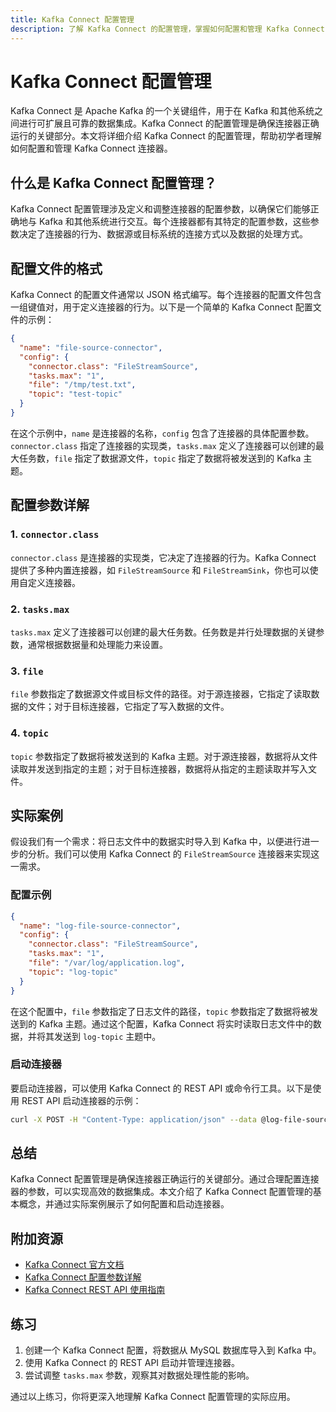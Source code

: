 ```yaml
---
title: Kafka Connect 配置管理
description: 了解 Kafka Connect 的配置管理，掌握如何配置和管理 Kafka Connect 的连接器，以实现高效的数据集成。
---
```


# Kafka Connect 配置管理

Kafka Connect 是 Apache Kafka 的一个关键组件，用于在 Kafka 和其他系统之间进行可扩展且可靠的数据集成。Kafka Connect 的配置管理是确保连接器正确运行的关键部分。本文将详细介绍 Kafka Connect 的配置管理，帮助初学者理解如何配置和管理 Kafka Connect 连接器。

## 什么是 Kafka Connect 配置管理？

Kafka Connect 配置管理涉及定义和调整连接器的配置参数，以确保它们能够正确地与 Kafka 和其他系统进行交互。每个连接器都有其特定的配置参数，这些参数决定了连接器的行为、数据源或目标系统的连接方式以及数据的处理方式。

## 配置文件的格式

Kafka Connect 的配置文件通常以 JSON 格式编写。每个连接器的配置文件包含一组键值对，用于定义连接器的行为。以下是一个简单的 Kafka Connect 配置文件的示例：

```json
{
  "name": "file-source-connector",
  "config": {
    "connector.class": "FileStreamSource",
    "tasks.max": "1",
    "file": "/tmp/test.txt",
    "topic": "test-topic"
  }
}
```

在这个示例中，`name` 是连接器的名称，`config` 包含了连接器的具体配置参数。`connector.class` 指定了连接器的实现类，`tasks.max` 定义了连接器可以创建的最大任务数，`file` 指定了数据源文件，`topic` 指定了数据将被发送到的 Kafka 主题。

## 配置参数详解

### 1. `connector.class`

`connector.class` 是连接器的实现类，它决定了连接器的行为。Kafka Connect 提供了多种内置连接器，如 `FileStreamSource` 和 `FileStreamSink`，你也可以使用自定义连接器。

### 2. `tasks.max`

`tasks.max` 定义了连接器可以创建的最大任务数。任务数是并行处理数据的关键参数，通常根据数据量和处理能力来设置。

### 3. `file`

`file` 参数指定了数据源文件或目标文件的路径。对于源连接器，它指定了读取数据的文件；对于目标连接器，它指定了写入数据的文件。

### 4. `topic`

`topic` 参数指定了数据将被发送到的 Kafka 主题。对于源连接器，数据将从文件读取并发送到指定的主题；对于目标连接器，数据将从指定的主题读取并写入文件。

## 实际案例

假设我们有一个需求：将日志文件中的数据实时导入到 Kafka 中，以便进行进一步的分析。我们可以使用 Kafka Connect 的 `FileStreamSource` 连接器来实现这一需求。

### 配置示例

```json
{
  "name": "log-file-source-connector",
  "config": {
    "connector.class": "FileStreamSource",
    "tasks.max": "1",
    "file": "/var/log/application.log",
    "topic": "log-topic"
  }
}
```

在这个配置中，`file` 参数指定了日志文件的路径，`topic` 参数指定了数据将被发送到的 Kafka 主题。通过这个配置，Kafka Connect 将实时读取日志文件中的数据，并将其发送到 `log-topic` 主题中。

### 启动连接器

要启动连接器，可以使用 Kafka Connect 的 REST API 或命令行工具。以下是使用 REST API 启动连接器的示例：

```bash
curl -X POST -H "Content-Type: application/json" --data @log-file-source-connector.json http://localhost:8083/connectors
```

## 总结

Kafka Connect 配置管理是确保连接器正确运行的关键部分。通过合理配置连接器的参数，可以实现高效的数据集成。本文介绍了 Kafka Connect 配置管理的基本概念，并通过实际案例展示了如何配置和启动连接器。

## 附加资源

- [Kafka Connect 官方文档](https://kafka.apache.org/documentation/#connect)
- [Kafka Connect 配置参数详解](https://docs.confluent.io/platform/current/connect/references/allconfigs.html)
- [Kafka Connect REST API 使用指南](https://docs.confluent.io/platform/current/connect/references/restapi.html)

## 练习

1. 创建一个 Kafka Connect 配置，将数据从 MySQL 数据库导入到 Kafka 中。
2. 使用 Kafka Connect 的 REST API 启动并管理连接器。
3. 尝试调整 `tasks.max` 参数，观察其对数据处理性能的影响。

通过以上练习，你将更深入地理解 Kafka Connect 配置管理的实际应用。